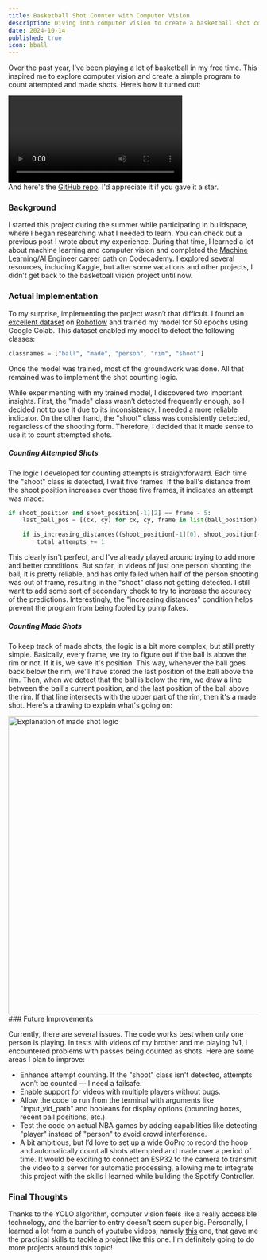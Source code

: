 ```yaml
---
title: Basketball Shot Counter with Computer Vision
description: Diving into computer vision to create a basketball shot counter using YOLO.
date: 2024-10-14
published: true
icon: bball
---
```


Over the past year, I’ve been playing a lot of basketball in my free time. This inspired me to explore computer vision and create a simple program to count attempted and made shots. Here’s how it turned out:
<div className="flex justify-center">
    <video className="border-2 border-border rounded-md" width="350" controls>
        <source src="/assets/demo_bballvision.mp4" type="video/mp4" />
Your browser does not support the video tag.
    </video>
</div>
And here's the <a className="link" href="https://github.com/arturchichorro/bballvision" target="_blank">GitHub repo</a>. I'd appreciate it if you gave it a star.

### Background 

I started this project during the summer while participating in buildspace, where I began researching what I needed to learn. You can check out a <Link className="link" href="7_sharing_and_buildspace">previous post</Link> I wrote about my experience. During that time, I learned a lot about machine learning and computer vision and completed the <a className="link" href="https://www.codecademy.com/profiles/achichorro/certificates/6f8e0510ca91437a847b53aa9e9aa3f1" target="_blank">Machine Learning/AI Engineer career path</a> on <a className="link" href="https://www.codecademy.com/" target="_blank"></a>Codecademy. I explored several resources, including Kaggle, but after some vacations and other projects, I didn’t get back to the basketball vision project until now.

### Actual Implementation

To my surprise, implementing the project wasn’t that difficult. I found an <a className="link" href="https://universe.roboflow.com/test-datset/basketball-bs0zc/dataset/1" target="_blank">excellent dataset</a> on <a className="link" href="https://roboflow.com/" target="_blank">Roboflow</a> and trained my model for 50 epochs using Google Colab. This dataset enabled my model to detect the following classes:
```python
classnames = ["ball", "made", "person", "rim", "shoot"]
```

Once the model was trained, most of the groundwork was done. All that remained was to implement the shot counting logic.

While experimenting with my trained model, I discovered two important insights. First, the "made" class wasn’t detected frequently enough, so I decided not to use it due to its inconsistency. I needed a more reliable indicator. On the other hand, the "shoot" class was consistently detected, regardless of the shooting form. Therefore, I decided that it made sense to use it to count attempted shots.

##### Counting Attempted Shots

The logic I developed for counting attempts is straightforward. Each time the "shoot" class is detected, I wait five frames. If the ball's distance from the shoot position increases over those five frames, it indicates an attempt was made:
```python
if shoot_position and shoot_position[-1][2] == frame - 5:
    last_ball_pos = [(cx, cy) for cx, cy, frame in list(ball_position)[-5:]]

    if is_increasing_distances((shoot_position[-1][0], shoot_position[-1][1]), last_ball_pos):
        total_attempts += 1
```

This clearly isn't perfect, and I've already played around trying to add more and better conditions. But so far, in videos of just one person shooting the ball, it is pretty reliable, and has only failed when half of the person shooting was out of frame, resulting in the "shoot" class not getting detected. I still want to add some sort of secondary check to try to increase the accuracy of the predictions. Interestingly, the "increasing distances" condition helps prevent the program from being fooled by pump fakes.

##### Counting Made Shots

To keep track of made shots, the logic is a bit more complex, but still pretty simple. Basically, every frame, we try to figure out if the ball is above the rim or not. If it is, we save it's position. This way, whenever the ball goes back below the rim, we'll have stored the last position of the ball above the rim. Then, when we detect that the ball is below the rim, we draw a line between the ball's current position, and the last position of the ball above the rim. If that line intersects with the upper part of the rim, then it's a made shot. Here's a drawing to explain what's going on:
<div className="flex justify-center">
    <img className="border-2 border-border rounded-md" src="/assets/bballvision_png.png" width="600" alt="Explanation of made shot logic" />
</div>
### Future Improvements

Currently, there are several issues. The code works best when only one person is playing. In tests with videos of my brother and me playing 1v1, I encountered problems with passes being counted as shots. Here are some areas I plan to improve:

- Enhance attempt counting. If the "shoot" class isn't detected, attempts won’t be counted — I need a failsafe.
- Enable support for videos with multiple players without bugs.
- Allow the code to run from the terminal with arguments like "input_vid_path" and booleans for display options (bounding boxes, recent ball positions, etc.).
- Test the code on actual NBA games by adding capabilities like detecting "player" instead of "person" to avoid crowd interference.
- A bit ambitious, but I’d love to set up a wide GoPro to record the hoop and automatically count all shots attempted and made over a period of time. It would be exciting to connect an ESP32 to the camera to transmit the video to a server for automatic processing, allowing me to integrate this project with the skills I learned while building the <Link className="link" href="8_embedded_programming">Spotify Controller</Link>.

### Final Thoughts

Thanks to the YOLO algorithm, computer vision feels like a really accessible technology, and the barrier to entry doesn't seem super big. Personally, I learned a lot from a bunch of youtube videos, namely <a className="link" href="https://www.youtube.com/watch?v=WgPbbWmnXJ8&t=3564s" target="_blank">this</a> one, that gave me the practical skills to tackle a project like this one. I'm definitely going to do more projects around this topic!